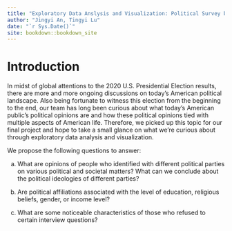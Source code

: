 ```yaml
--- 
title: "Exploratory Data Anslysis and Visualization: Political Survey by Pew Research Center for Jan, 2020"
author: "Jingyi An, Tingyi Lu"
date: "`r Sys.Date()`"
site: bookdown::bookdown_site
---
```


# Introduction

In midst of global attentions to the 2020 U.S. Presidential Election results, there are more and more ongoing discussions on today's American political landscape. Also being fortunate to witness this election from the beginning to the end, our team has long been curious about what today's American public's political opinions are and how these political opinions tied with multiple aspects of American life. Therefore, we picked up this topic for our final project and hope to take a small glance on what we're curious about through exploratory data analysis and visualization.

We propose the following questions to answer:

a)  What are opinions of people who identified with different political parties on various political and societal matters? What can we conclude about the political ideologies of different parties?

b)  Are political affiliations associated with the level of education, religious beliefs, gender, or income level?
  
c)  What are some noticeable characteristics of those who refused to certain interview questions?
  
  
